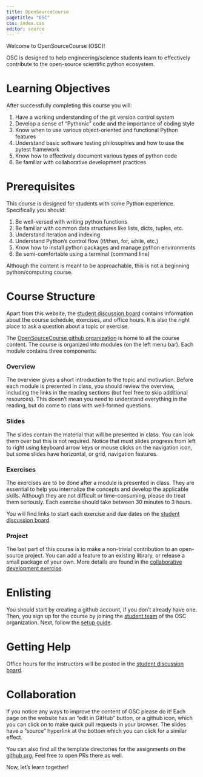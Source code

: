 ```yaml
---
title: OpenSourceCourse
pagetitle: "OSC"
css: index.css
editor: source
---
```


Welcome to OpenSourceCourse (OSC)!

OSC is designed to help engineering/science students learn to effectively contribute to the
open-source scientific python ecosystem.

# Learning Objectives

After successfully completing this course you will:

1. Have a working understanding of the git version control system
2. Develop a sense of "Pythonic" code and the importance of coding style
3. Know when to use various object-oriented and functional Python features
4. Understand basic software testing philosophies and how to use the pytest framework
5. Know how to effectively document various types of python code
6. Be familiar with collaborative development practices

# Prerequisites

This course is designed for students with some Python experience. Specifically you should:

1. Be well-versed with writing python functions
2. Be familiar with common data structures like lists, dicts, tuples, etc.
3. Understand iteration and indexing
4. Understand Python's control flow (if/then, for, while, etc.)
5. Know how to install python packages and manage python environments
6. Be semi-comfortable using a terminal (command line)


:::{.callout-warning}
Although the content is meant to be approachable, this is not a beginning python/computing course.
:::

# Course Structure

Apart from this website, the [student discussion board](https://github.com/orgs/opensourcecourse/teams/students)
contains information about the course schedule, exercises, and office hours. It is also the right place to
ask a question about a topic or exercise. 

The [OpenSourceCourse github organization](https://github.com/opensourcecourse) is home to all the course content. 
The course is organized into modules (on the left menu bar). Each module contains three components:

### Overview

The overview gives a short introduction to the topic and motivation.
Before each module is presented in class, you should review the overview, including the links in the reading sections
(but feel free to skip additional resources). This doesn't mean you need to understand everything in the reading,
but do come to class with well-formed questions.

### Slides

The slides contain the material that will be presented in class. You can look them over but this is not required.
Notice that must slides progress from left to right using keyboard arrow keys or mouse clicks on the navigation icon, but some slides have horizontal, or grid, navigation features.

### Exercises

The exercises are to be done after a module is presented in class. They are essential to help you internalize 
the concepts and develop the applicable skills. Although they are not difficult or time-consuming, please do
treat them seriously. Each exercise should take between 30 minutes to 3 hours.

You will find links to start each exercise and due dates on the 
[student discussion board](https://github.com/orgs/opensourcecourse/teams/students).  

### Project

The last part of this course is to make a non-trivial contribution to an open-source project. You can
add a feature to an existing library, or release a small package of your own. More details are found
in the [collaborative development exercise](https://github.com/opensourcecourse/collaborative-development-assignment). 

# Enlisting

You should start by creating a github account, if you don't already have one. Then, you sign up for the course by
joining the [student team](https://github.com/orgs/opensourcecourse/teams/students) of the OSC organization. Next,
follow the [setup guide](setup.qmd).

# Getting Help

Office hours for the instructors will be posted in the 
[student discussion board](https://github.com/orgs/opensourcecourse/teams/students/discussions?pinned=1). 

# Collaboration

If you notice any ways to improve the content of OSC please do it! Each page on the website has an
"edit in GitHub" button, or a github icon, which you can click on to make quick pull requests in your browser.
The slides have a "source" hyperlink at the bottom which you can click for a similar effect.

You can also find all the template directories for the assignments on the [github org](https://github.com/opensourcecourse). Feel free to open
PRs there as well.

Now, let's learn together!
